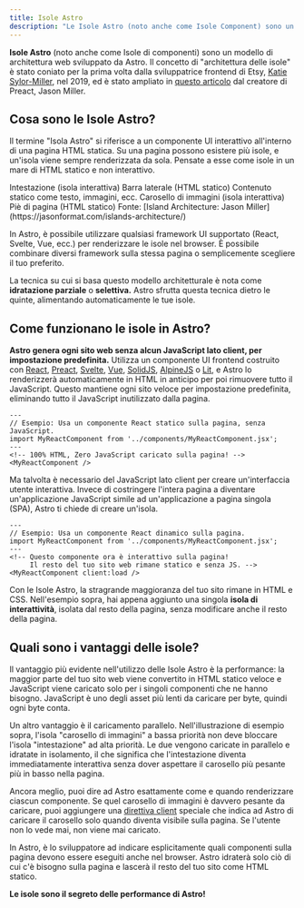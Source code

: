 ```yaml
---
title: Isole Astro
description: "Le Isole Astro (noto anche come Isole Component) sono un modello di architettura web sviluppato da Astro. Il concetto di “architettura delle isole” è stato coniato per la prima volta dalla sviluppatrice frontend di Etsy, Katie Sylor-Miller, nel 2019, ed è stato ampliato dal creatore di Preact, Jason Miller."
---
```



**Isole Astro** (noto anche come Isole di componenti) sono un modello di architettura web sviluppato da Astro. Il concetto di "architettura delle isole" è stato coniato per la prima volta dalla sviluppatrice frontend di Etsy, [Katie Sylor-Miller](https://twitter.com/ksylor), nel 2019, ed è stato ampliato in [questo articolo](https://jasonformat.com/islands-architecture/) dal creatore di Preact, Jason Miller.

## Cosa sono le Isole Astro?

Il termine "Isola Astro" si riferisce a un componente UI interattivo all'interno di una pagina HTML statica. Su una pagina possono esistere più isole, e un'isola viene sempre renderizzata da sola. Pensate a esse come isole in un mare di HTML statico e non interattivo.

<IslandsDiagram>
  <Fragment slot="headerApp">Intestazione (isola interattiva)</Fragment>
  <Fragment slot="sidebarApp">Barra laterale (HTML statico)</Fragment>
  <Fragment slot="main">
    Contenuto statico come testo, immagini, ecc.
  </Fragment>
  <Fragment slot="carouselApp">Carosello di immagini (isola interattiva)</Fragment>
  <Fragment slot="footer">Piè di pagina (HTML statico)</Fragment>
  <Fragment slot="source">Fonte: [Island Architecture: Jason Miller](https://jasonformat.com/islands-architecture/)</Fragment>
</IslandsDiagram>

In Astro, è possibile utilizzare qualsiasi framework UI supportato (React, Svelte, Vue, ecc.) per renderizzare le isole nel browser. È possibile combinare diversi framework sulla stessa pagina o semplicemente scegliere il tuo preferito.

La tecnica su cui si basa questo modello architetturale è nota come **idratazione parziale** o **selettiva.** Astro sfrutta questa tecnica dietro le quinte, alimentando automaticamente le tue isole.

## Come funzionano le isole in Astro?

**Astro genera ogni sito web senza alcun JavaScript lato client, per impostazione predefinita.** Utilizza un componente UI frontend costruito con [React](https://react.dev/), [Preact](https://preactjs.com/), [Svelte](https://svelte.dev/), [Vue](https://vuejs.org/), [SolidJS](https://www.solidjs.com/), [AlpineJS](https://alpinejs.dev/) o [Lit](https://lit.dev/), e Astro lo renderizzerà automaticamente in HTML in anticipo per poi rimuovere tutto il JavaScript. Questo mantiene ogni sito veloce per impostazione predefinita, eliminando tutto il JavaScript inutilizzato dalla pagina.

```astro title="src/pages/index.astro"
---
// Esempio: Usa un componente React statico sulla pagina, senza JavaScript.
import MyReactComponent from '../components/MyReactComponent.jsx';
---
<!-- 100% HTML, Zero JavaScript caricato sulla pagina! -->
<MyReactComponent />
```

Ma talvolta è necessario del JavaScript lato client per creare un'interfaccia utente interattiva. Invece di costringere l'intera pagina a diventare un'applicazione JavaScript simile ad un'applicazione a pagina singola (SPA), Astro ti chiede di creare un'isola.

```astro title="src/pages/index.astro" ins="client:load"
---
// Esempio: Usa un componente React dinamico sulla pagina.
import MyReactComponent from '../components/MyReactComponent.jsx';
---
<!-- Questo componente ora è interattivo sulla pagina!
     Il resto del tuo sito web rimane statico e senza JS. -->
<MyReactComponent client:load />
```

Con le Isole Astro, la stragrande maggioranza del tuo sito rimane in HTML e CSS. Nell'esempio sopra, hai appena aggiunto una singola **isola di interattività**, isolata dal resto della pagina, senza modificare anche il resto della pagina.

## Quali sono i vantaggi delle isole?

Il vantaggio più evidente nell'utilizzo delle Isole Astro è la performance: la maggior parte del tuo sito web viene convertito in HTML statico veloce e JavaScript viene caricato solo per i singoli componenti che ne hanno bisogno. JavaScript è uno degli asset più lenti da caricare per byte, quindi ogni byte conta.

Un altro vantaggio è il caricamento parallelo. Nell'illustrazione di esempio sopra, l'isola "carosello di immagini" a bassa priorità non deve bloccare l'isola "intestazione" ad alta priorità. Le due vengono caricate in parallelo e idratate in isolamento, il che significa che l'intestazione diventa immediatamente interattiva senza dover aspettare il carosello più pesante più in basso nella pagina.

Ancora meglio, puoi dire ad Astro esattamente come e quando renderizzare ciascun componente. Se quel carosello di immagini è davvero pesante da caricare, puoi aggiungere una [direttiva client](/it/reference/directives-reference/#client-directives) speciale che indica ad Astro di caricare il carosello solo quando diventa visibile sulla pagina. Se l'utente non lo vede mai, non viene mai caricato.

In Astro, è lo sviluppatore ad indicare esplicitamente quali componenti sulla pagina devono essere eseguiti anche nel browser. Astro idraterà solo ciò di cui c'è bisogno sulla pagina e lascerà il resto del tuo sito come HTML statico.

**Le isole sono il segreto delle performance di Astro!**
